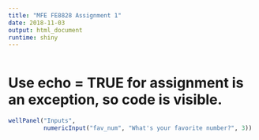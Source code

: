 ---
title: "MFE FE8828 Assignment 1"
date: 2018-11-03
output: html_document
runtime: shiny
---
  
```{r setup, include = FALSE}
```

# Use echo = TRUE for assignment is an exception, so code is visible.
```{r, echo = TRUE}
wellPanel("Inputs",
          numericInput("fav_num", "What's your favorite number?", 3))
```

